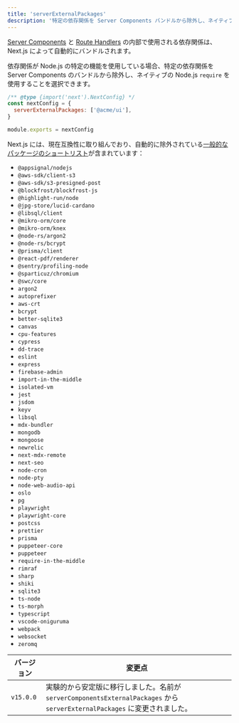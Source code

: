 ```yaml
---
title: 'serverExternalPackages'
description: '特定の依存関係を Server Components バンドルから除外し、ネイティブの Node.js `require` を使用します。'
---
```


[Server Components](/docs/app/building-your-application/rendering/server-components) と [Route Handlers](/docs/app/building-your-application/routing/route-handlers) の内部で使用される依存関係は、Next.js によって自動的にバンドルされます。

依存関係が Node.js の特定の機能を使用している場合、特定の依存関係を Server Components のバンドルから除外し、ネイティブの Node.js `require` を使用することを選択できます。

```js title="next.config.js"
/** @type {import('next').NextConfig} */
const nextConfig = {
  serverExternalPackages: ['@acme/ui'],
}

module.exports = nextConfig
```

Next.js には、現在互換性に取り組んでおり、自動的に除外されている[一般的なパッケージのショートリスト](https://github.com/vercel/next.js/blob/canary/packages/next/src/lib/server-external-packages.json)が含まれています：

- `@appsignal/nodejs`
- `@aws-sdk/client-s3`
- `@aws-sdk/s3-presigned-post`
- `@blockfrost/blockfrost-js`
- `@highlight-run/node`
- `@jpg-store/lucid-cardano`
- `@libsql/client`
- `@mikro-orm/core`
- `@mikro-orm/knex`
- `@node-rs/argon2`
- `@node-rs/bcrypt`
- `@prisma/client`
- `@react-pdf/renderer`
- `@sentry/profiling-node`
- `@sparticuz/chromium`
- `@swc/core`
- `argon2`
- `autoprefixer`
- `aws-crt`
- `bcrypt`
- `better-sqlite3`
- `canvas`
- `cpu-features`
- `cypress`
- `dd-trace`
- `eslint`
- `express`
- `firebase-admin`
- `import-in-the-middle`
- `isolated-vm`
- `jest`
- `jsdom`
- `keyv`
- `libsql`
- `mdx-bundler`
- `mongodb`
- `mongoose`
- `newrelic`
- `next-mdx-remote`
- `next-seo`
- `node-cron`
- `node-pty`
- `node-web-audio-api`
- `oslo`
- `pg`
- `playwright`
- `playwright-core`
- `postcss`
- `prettier`
- `prisma`
- `puppeteer-core`
- `puppeteer`
- `require-in-the-middle`
- `rimraf`
- `sharp`
- `shiki`
- `sqlite3`
- `ts-node`
- `ts-morph`
- `typescript`
- `vscode-oniguruma`
- `webpack`
- `websocket`
- `zeromq`

| バージョン   | 変更点                                                                                                    |
| --------- | ---------------------------------------------------------------------------------------------------------- |
| `v15.0.0` | 実験的から安定版に移行しました。名前が `serverComponentsExternalPackages` から `serverExternalPackages` に変更されました。 |